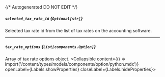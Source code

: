 {/* Autogenerated DO NOT EDIT  */}

##### `selected_tax_rate_id` *{`Optional[str]`}*
Selected tax rate id from the list of tax rates on the accounting software.

---
##### `tax_rate_options` *{`List[components.Option]`}*
Array of tax rate options object.
<Collapsible content={() => import('/content/types/models/components/option/python.mdx')} openLabel={Labels.showProperties} closeLabel={Labels.hideProperties}>
</Collapsible>


